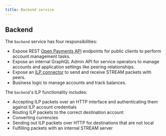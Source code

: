 ```yaml
---
title: Backend service
---
```


## Backend

The `backend` service has four responsibilities:

- Expose REST [Open Payments API](https://docs.openpayments.guide/reference) endpoints for public clients to perform account management tasks.
- Expose an internal GraphQL Admin API for service operators to manage accounts and application settings like peering relationships.
- Expose an [ILP connector](/concepts/interledger-protocol/connector) to send and receive STREAM packets with peers.
- Business logic to manage accounts and track balances.

The `backend`'s ILP functionality includes:

- Accepting ILP packets over an HTTP interface and authenticating them against ILP account credentials
- Routing ILP packets to the correct destination account
- Converting currencies
- Sending out ILP packets over HTTP for destinations that are not local
- Fulfilling packets with an internal STREAM server
